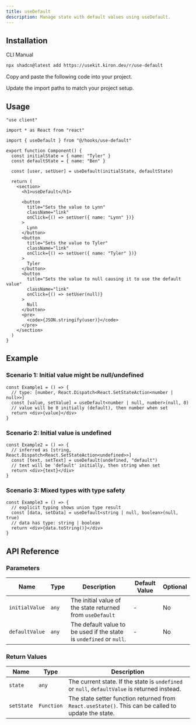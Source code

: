 ```yaml
---
title: useDefault
description: Manage state with default values using useDefault.
---
```


<ComponentPreview name="use-default-demo" />

## Installation

<Tabs defaultValue="cli">

<TabsList>
  <TabsTrigger value="cli">CLI</TabsTrigger>
  <TabsTrigger value="manual">Manual</TabsTrigger>
</TabsList>

<TabsContent value="cli">

```bash
npx shadcn@latest add https://usekit.kiron.dev/r/use-default
```

</TabsContent>

<TabsContent value="manual">

<Steps>

<Step>Copy and paste the following code into your project.</Step>

<ComponentSource name="use-default" />

<Step>Update the import paths to match your project setup.</Step>

</Steps>

</TabsContent>

</Tabs>

## Usage

```tsx {5, 11}
"use client"

import * as React from "react"

import { useDefault } from "@/hooks/use-default"

export function Component() {
  const initialState = { name: "Tyler" }
  const defaultState = { name: "Ben" }

  const [user, setUser] = useDefault(initialState, defaultState)

  return (
    <section>
      <h1>useDefault</h1>

      <button
        title="Sets the value to Lynn"
        className="link"
        onClick={() => setUser({ name: "Lynn" })}
      >
        Lynn
      </button>
      <button
        title="Sets the value to Tyler"
        className="link"
        onClick={() => setUser({ name: "Tyler" })}
      >
        Tyler
      </button>
      <button
        title="Sets the value to null causing it to use the default value"
        className="link"
        onClick={() => setUser(null)}
      >
        Null
      </button>
      <pre>
        <code>{JSON.stringify(user)}</code>
      </pre>
    </section>
  )
}
```

## Example

### Scenario 1: Initial value might be null/undefined

```tsx
const Example1 = () => {
  // type: [number, React.Dispatch<React.SetStateAction<number | null>>]
  const [value, setValue] = useDefault<number | null, number>(null, 0)
  // value will be 0 initially (default), then number when set
  return <div>{value}</div>
}
```

### Scenario 2: Initial value is undefined

```tsx
const Example2 = () => {
  // inferred as [string, React.Dispatch<React.SetStateAction<undefined>>]
  const [text, setText] = useDefault(undefined, "default")
  // text will be 'default' initially, then string when set
  return <div>{text}</div>
}
```

### Scenario 3: Mixed types with type safety

```tsx
const Example3 = () => {
  // explicit typing shows union type result
  const [data, setData] = useDefault<string | null, boolean>(null, true)
  // data has type: string | boolean
  return <div>{data.toString()}</div>
}
```

## API Reference

### Parameters

| Name           | Type  | Description                                                         | Default Value | Optional |
| -------------- | ----- | ------------------------------------------------------------------- | ------------- | -------- |
| `initialValue` | `any` | The initial value of the state returned from `useDefault`           | -             | No       |
| `defaultValue` | `any` | The default value to be used if the state is `undefined` or `null`. | -             | No       |

### Return Values

| Name       | Type       | Description                                                                                         |
| ---------- | ---------- | --------------------------------------------------------------------------------------------------- |
| `state`    | `any`      | The current state. If the state is `undefined` or `null`, `defaultValue` is returned instead.       |
| `setState` | `Function` | The state setter function returned from `React.useState()`. This can be called to update the state. |
